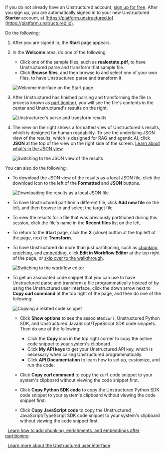 If you do not already have an Unstructured account, [sign up for free](https://unstructured.io/?modal=try-for-free).
After you sign up, you are automatically signed in to your new Unstructured **Starter** account, at [https://platform.unstructured.io](https://platform.unstructured.io).

Do the following:

1. After you are signed in, the **Start** page appears.
2. In the **Welcome** area, do one of the following:

   - Click one of the sample files, such as **realestate.pdf**, to have Unstructured parse and transform that sample file.
   - Click **Browse files**, and then browse to and select one of your own files, to have Unstructured parse and transform it.

   ![Welcome interface on the Start page](/img/ui/single-file/welcome.png)

3. After Unstructured has finished parsing and transforming the file (a process known as 
   [partitioning](/ui/partitioning)), you will see the file's contents in the 
   center and Unstructured's results on the right. 

   ![Unstructured's parse and transform results](/img/ui/single-file/results.png)

4. The view on the right shows a formatted view of Unstructured's results, which is designed for human 
   readability. To see the underlying JSON view of the results, which is designed for RAG and agentic AI, 
   click **JSON** at the top of the view on the right side of the screen. 
   [Learn about what's in the JSON view](/ui/document-elements).

   ![Switching to the JSON view of the results](/img/ui/single-file/json-view.png)

You can also do the following:

- To download the JSON view of the results as a local JSON file, click the download icon to the left of the **Formatted** and **JSON** buttons.

  ![Downloading the results as a local JSON file](/img/ui/single-file/download.png)

- To have Unstructured partition a different file, click **Add new file** on the left, and then browse to and select the target file.
- To view the results for a file that was previously partitioned during this session, click the file's name in the **Recent files** list on the left.
- To return to the **Start** page, click the **X** (close) button at the top left of the page, next to **Transform**.
- To have Unstructured do more than just partitioning, such as 
  [chunking](/ui/chunking), 
  [enriching](/ui/enriching/overview), 
  and [embedding](/ui/embedding), 
  click **Edit in Workflow Editor** at the top right of the page, or [skip over to the walkthrough](/ui/walkthrough).

  ![Switching to the workflow editor](/img/ui/single-file/workflow-editor.png)

- To get an associated code snippet that you can use to have Unstructured parse and transform a file programmatically instead of by using the Unstructured user interface, 
  click the down arrow next to **Copy curl command** at the top right of the page, and then do one of the following:

  ![Copying a related code snippet](/img/ui/single-file/get-code.png)

  - Click **Show options** to see the associated`curl`, Unstructured Python SDK, and Unstructured JavaScript/TypeScript SDK code snippets. Then do one of the following:

    - Click the **Copy** icon in the top right corner to copy the active code snippet to your system's clipboard.
    - Click **My API keys** to get your Unstructured API key, which is necessary when calling Unstructured programmatically.
    - Click **API Documentation** to learn how to set up, customize, and run the code.

  - Click **Copy curl command** to copy the `curl` code snippet to your system's clipboard without viewing the code snippet first.
  - Click **Copy Python SDK code** to copy the Unstructured Python SDK code snippet to your system's clipboard without viewing the code snippet first.
  - Click **Copy JavaScript code** to copy the Unstructured JavaScript/TypeScript SDK code snippet to your system's clipboard without viewing the code snippet first.

<Icon icon="arrow-up" />&nbsp;&nbsp;[Learn how to add chunking, enrichments, and embeddings after partitioning](/ui/walkthrough).

<Icon icon="person-chalkboard" />&nbsp;&nbsp;[Learn more about the Unstructured user interface](/ui/overview).